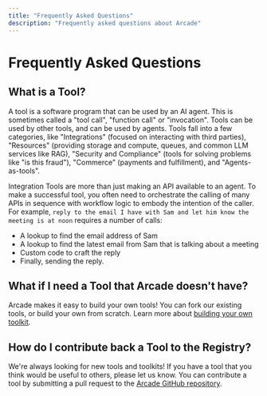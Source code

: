 ```yaml
---
title: "Frequently Asked Questions"
description: "Frequently asked questions about Arcade"
---
```


# Frequently Asked Questions

## What is a Tool?

A tool is a software program that can be used by an AI agent. This is sometimes called a "tool call", "function call" or "invocation".  Tools can be used by other tools, and can be used by agents.  Tools fall into a few categories, like "Integrations" (focused on interacting with third parties), "Resources" (providing storage and compute, queues, and common LLM services like RAG), "Security and Compliance" (tools for solving problems like "is this fraud"), "Commerce" (payments and fulfillment), and "Agents-as-tools".

Integration Tools are more than just making an API available to an agent.  To make a successful tool, you often need to orchestrate the calling of many APIs in sequence with workflow logic to embody the intention of the caller.  For example, `reply to the email I have with Sam and let him know the meeting is at noon` requires a number of calls:
* A lookup to find the email address of Sam
* A lookup to find the latest email from Sam that is talking about a meeting
* Custom code to craft the reply
* Finally, sending the reply.

## What if I need a Tool that Arcade doesn't have?

Arcade makes it easy to build your own tools!  You can fork our existing tools, or build your own from scratch.  Learn more about [building your own toolkit](/home/build-tools/create-a-toolkit).

## How do I contribute back a Tool to the Registry?

We're always looking for new tools and toolkits!  If you have a tool that you think would be useful to others, please let us know.  You can contribute a tool by submitting a pull request to the [Arcade GitHub repository](https://github.com/ArcadeAI/arcade-ai).



